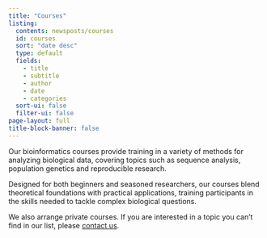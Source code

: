 ```yaml
---
title: "Courses"
listing:
  contents: newsposts/courses
  id: courses
  sort: "date desc"
  type: default
  fields: 
    - title
    - subtitle
    - author
    - date
    - categories
  sort-ui: false
  filter-ui: false
page-layout: full
title-block-banner: false
---
```


Our bioinformatics courses provide training in a variety of methods for analyzing biological data, covering topics such as sequence analysis, population genetics and reproducible research.

Designed for both beginners and seasoned researchers, our courses blend theoretical foundations with practical applications, training participants in the skills needed to tackle complex biological questions.

We also arrange private courses. If you are interested in a topic you can't find in our list, please [contact us](contact.qmd). 
<br>

::: {#courses}
:::